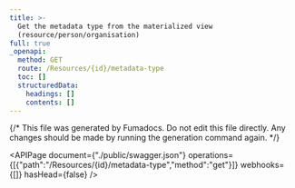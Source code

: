 ```yaml
---
title: >-
  Get the metadata type from the materialized view
  (resource/person/organisation)
full: true
_openapi:
  method: GET
  route: /Resources/{id}/metadata-type
  toc: []
  structuredData:
    headings: []
    contents: []
---
```


{/* This file was generated by Fumadocs.
Do not edit this file directly. Any changes should be made by running the generation command again. */}

<APIPage document={"./public/swagger.json"} operations={[{"path":"/Resources/{id}/metadata-type","method":"get"}]} webhooks={[]} hasHead={false} />